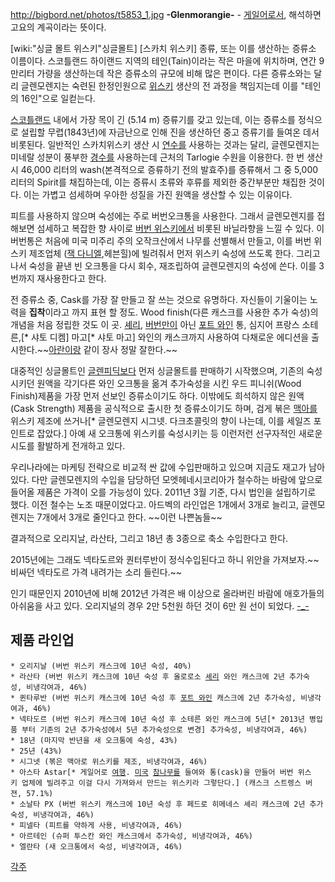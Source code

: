 http://bigbord.net/photos/t5853_1.jpg
'''-Glenmorangie-'''
- [[게일어]]로서, 해석하면 고요의 계곡이라는 뜻이다.

[wiki:"싱글 몰트 위스키"싱글몰트] [스카치 위스키] 종류, 또는 이를 생산하는 증류소 이름이다. 스코틀랜드 하이랜드 지역의 테인(Tain)이라는 작은 마을에 위치하며, 연간 9만리터 가량을 생산하는데 작은 증류소의 규모에 비해 많은 편이다. 다른 증류소와는 달리 글렌모렌지는 숙련된 한정인원으로 [[위스키]] 생산의 전 과정을 책임지는데 이를 "테인의 16인"으로 일컫는다.

[[스코틀랜드]] 내에서 가장 목이 긴 (5.14 m) 증류기를 갖고 있는데, 이는 증류소를 정식으로 설립할 무렵(1843년)에 자금난으로 인해 진을 생산하던 중고 증류기를 들여온 데서 비롯된다. 일반적인 스카치위스키 생산 시 [[연수]]를 사용하는 것과는 달리, 글렌모렌지는 미네랄 성분이 풍부한 [[경수]]를 사용하는데 근처의 Tarlogie 수원을 이용한다. 한 번 생산시 46,000 리터의 wash(본격적으로 증류하기 전의 발효주)를 증류해서 그 중 5,000 리터의 Spirit를 채집하는데, 이는 증류시 초류와 후류를 제외한 중간부분만 채집한 것이다. 이는 가볍고 섬세하며 우아한 성질을 가진 원액을 생산할 수 있는 이유이다.

피트를 사용하지 않으며 숙성에는 주로 버번오크통을 사용한다. 그래서 글렌모렌지를 접해보면 섬세하고 복잡한 향 사이로 [[버번 위스키]]에서 비롯된 바닐라향을 느낄 수 있다. 이 버번통은 처음에 미국 미주리 주의 오작크산에서 나무를 선별해서 만들고, 이를 버번 위스키 제조업체 ([[잭 다니엘]],헤븐힐)에 빌려줘서 먼저 위스키 숙성에 쓰도록 한다. 그리고 나서 숙성을 끝낸 빈 오크통을 다시 회수, 재조립하여 글렌모렌지의 숙성에 쓴다. 이를 3번까지 재사용한다고 한다.

전 증류소 중, Cask를 가장 잘 만들고 잘 쓰는 것으로 유명하다. 자신들이 기울이는 노력을 '''집착'''이라고 까지 표현 할 정도. Wood finish(다른 캐스크를 사용한 추가 숙성)의 개념을 처음 정립한 것도 이 곳. [[셰리]], [[버번]]만이 아닌 [[포트 와인]] 통, 심지어 프랑스 소테른,[* 샤토 디켐] 마고[* 샤토 마고] 와인의 캐스크까지 사용하여 다채로운 에디션을 출시한다.~~[[아란]]이랑 같이 장사 정말 잘한다.~~ 

대중적인 싱글몰트인 [[글렌피딕]]보다 먼저 싱글몰트를 판매하기 시작했으며, 기존의 숙성시키던 원액을 각기다른 와인 오크통을 옮겨 추가숙성을 시킨 우드 피니쉬(Wood Finish)제품을 가장 먼저 선보인 증류소이기도 하다. 이밖에도 희석하지 않은 원액 (Cask Strength) 제품을 공식적으로 출시한 첫 증류소이기도 하며, 검게 볶은 [[맥아]]를 위스키 제조에 쓰거나[* 글렌모렌지 시그넷. 다크초콜릿의 향이 나는데, 이를 세일즈 포인트로 잡았다.] 아예 새 오크통에 위스키를 숙성시키는 등 이런저런 선구자적인 새로운 시도를 활발하게 전개하고 있다.

우리나라에는 마케팅 전략으로 비교적 싼 값에 수입판매하고 있으며 지금도 재고가 남아있다. 다만 글렌모렌지의 수입을 담당하던 모엣헤네시코리아가 철수하는 바람에 앞으로 들어올 제품은 가격이 오를 가능성이 있다. 2011년 3월 기준, 다시 법인을 설립하기로 했다. 이전 철수는 노조 때문이었다고. 아드벡의 라인업은 1개에서 3개로 늘리고, 글렌모렌지는 7개에서 3개로 줄인다고 한다. ~~이런 나쁜놈들~~

결과적으로 오리지날, 라산타, 그리고 18년 총 3종으로 축소 수입한다고 한다.

2015년에는 그래도 넥타도르와 퀀터루반이 정식수입된다고 하니 위안을 가져보자.~~비싸던 넥타도르 가격 내려가는 소리 들린다.~~

인기 때문인지 2010년에 비해 2012년 가격은 배 이상으로 올라버린 바람에 애호가들의 아쉬움을 사고 있다. 오리지널의 경우 2만 5천원 하던 것이 6만 원 선이 되었다. [[-_-]]

== 제품 라인업 == 
 * 오리지날 (버번 위스키 캐스크에 10년 숙성, 40%)
 * 라산타 (버번 위스키 캐스크에 10년 숙성 후 올로로소 [[셰리]] 와인 캐스크에 2년 추가숙성, 비냉각여과, 46%)
 * 퀸타루반 (버번 위스키 캐스크에 10년 숙성 후 [[포트 와인]] 캐스크에 2년 추가숙성, 비냉각여과, 46%)
 * 넥타도르 (버번 위스키 캐스크에 10년 숙성 후 소테른 와인 캐스크에 5년[* 2013년 병입품 부터 기존의 2년 추가숙성에서 5년 추가숙성으로 변경] 추가숙성, 비냉각여과, 46%)
 * 18년 (마지막 반년을 새 오크통에 숙성, 43%)
 * 25년 (43%)
 * 시그넷 (볶은 맥아로 위스키를 제조, 비냉각여과, 46%)
 * 아스타 Astar[* 게일어로 [[여행]]. [[미국]] [[참나무]]를 들여와 통(cask)을 만들어 버번 위스키 업체에 빌려주고 이걸 다시 가져와서 만드는 위스키라 그렇단다.] (캐스크 스트렝스 버젼, 57.1%)
 * 소날타 PX (버번 위스키 캐스크에 10년 숙성 후 페드로 히메네스 셰리 캐스크에 2년 추가숙성, 비냉각여과, 46%)
 * 피넬타 (피트를 약하게 사용, 비냉각여과, 46%)
 * 아르테인 (슈퍼 투스칸 와인 캐스크에서 추가숙성, 비냉각여과, 46%)
 * 엘란타 (새 오크통에서 숙성, 비냉각여과, 46%)

[[각주]]
